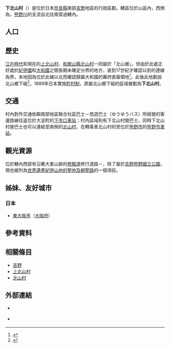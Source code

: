 {{日本町村
| 自治體名   = 下北山
| 町村       = 村
| 圖像       = [[File:不動七重滝（日本の滝百選）_-_panoramio.jpg|240px]]
| 圖像說明   = [[不動七重瀑布|不動七重瀑布]]
| 町村章     = [[File:Emblem_of_Shimokitayama,_Nara.svg|100px]]
| 日文原名   = 下北山村
| 平假名     = しもきたやまむら
| 羅馬字拼音 = Shimokitayama-mura
| 都道府縣   = 奈良縣
| 支廳       =
| 郡         = 吉野郡
| 編號       = 29450-1
| 面積       = 133.53
| 邊界未定   =
| 人口       = 781<ref>{{Cite web| url=http://www.pref.nara.jp/dd.aspx?menuid=6265| title=推計人口調査| publisher=奈良縣政府| language=ja| accessdate=2019-10-27| archive-date=2019-10-19| archive-url=https://web.archive.org/web/20191019152203/http://www.pref.nara.jp/dd.aspx?menuid=6265| dead-url=no}}</ref>
| 統計時間   = 2019年9月1日
| 自治體     = [[五條市|五條市]]、[[上北山村|上北山村]]、[[十津川村|十津川村]]<br />'''[[三重縣|三重縣]]'''：[[熊野市|熊野市]]<br />'''[[和歌山縣|和歌山縣]]'''：[[北山村_(日本)|北山村]]| 
| 樹         = [[七葉樹|七葉樹]]
| 花         = [[川杜鵑|川杜鵑]]
| 鳥         = [[普通翠鳥|普通翠鳥]]
| 其他象徵物 =
| 其他象徵   =
| 首長       = [[南正文|南正文]]
| 卸任日期   = 2023年4月29日
| 議員數     = 8
| 郵遞區號   = 639-3803
| 所在地     = 吉野郡下北山村大字寺垣內983<br />[[File:Shimokitayama_Village_Office.jpg|220px]]
| 電話號碼   = 7468-6-0001
| 外部連結   = {{url|http://www.vill.shimokitayama.nara.jp/}}
| 地圖       = [[File:Shimokitayama_in_Nara_Prefecture_Ja.svg|250px]]
| 註記       = 
}}

'''下北山村'''（{{jpn|j=下北山村|hg=しもきたやまむら|rm=Shimokitayama mura|f=y}}）是位於日本[[奈良縣|奈良縣]]南部[[吉野|吉野]]地區的行政區劃。轄區位於山區內，西側為{{Tsl|ja|大峰山脈}}，[[熊野川|熊野川]]的支流{{Tsl|ja|北山川}}自北往南穿過轄內。

== 人口 ==

{{日本人口統計|location=Shimokitayama, Nara|code=29450|name=下北山村}}

== 歷史 ==

[[江戶時代|江戶時代]]和現在的[[上北山村|上北山村]]、[[和歌山縣|和歌山縣]][[北山村|北山村]]一同屬於「北山鄉」，但由於此處正好處於[[紀伊國|紀伊國]]和[[大和國|大和國]]之間長期未確定分界的地方，直到17世紀才確認以{{Tsl|ja|果無山脈}}到{{Tsl|ja|玉置山}}的連線為界，本地因為位於此線以北而確認歸屬大和國的幕府直屬領地<ref>{{Cite journal| author=宮地忠明| title=和歌山県東牟婁郡の飛地形成について| url=https://core.ac.uk/download/pdf/15924773.pdf| date=1970-12-15| journal=学芸地理| issue=25| page=21-36| publisher=東京学芸大学地理学会| accessdate=2019-12-07| language=ja| archive-date=2019-04-14| archive-url=https://web.archive.org/web/20190414213430/https://core.ac.uk/download/pdf/15924773.pdf| dead-url=no}}</ref>。此後此地劃設北山鄉下組<ref>{{Cite web| url=http://www.vill.shimokitayama.nara.jp/about/about5.html| title=歴史| publisher=下北山村公所| language=ja| accessdate=2019-10-27| archive-date=2020-08-07| archive-url=https://web.archive.org/web/20200807141442/http://www.vill.shimokitayama.nara.jp/about/about5.html| dead-url=no}}</ref>，1889年日本實施[[町村制|町村制]]，原屬北山鄉下組的區域被劃為'''下北山村'''。

== 交通 ==

村內對外交通依賴南部地區聯合社區巴士－悠遊巴士（ゆうゆうバス）所經營的客運路線往返位於大淀町的[[下市口車站|下市口車站]]；村內區域則有下北山村營巴士，同時下北山村營巴士也可以連結至南側的[[北山村|北山村]]，在轉乘車北山村的{{Tsl|ja|北山村営バス|北山村營巴士}}至位於[[熊野市|熊野市]]的[[熊野市車站|熊野市車站]]。

== 觀光資源 ==

位於轄內西部有沿著大峯山脈的[[修驗道|修驗道]]修行道路－{{Tsl|ja|大峯奥駈道}}，除了屬於[[吉野熊野國立公園|吉野熊野國立公園]]，現也被列為[[世界遺產|世界遺產]][[紀伊山地的聖地及朝聖路|紀伊山地的聖地及朝聖路]]的一個項目。

== 姊妹、友好城市 ==

=== 日本 ===

* [[東大阪市|東大阪市]]（[[大阪府|大阪府]]）

== 參考資料 ==
{{Reflist}}

== 相關條目 ==
{{Commonscat|Shimokitayama, Nara}}

* [[吉野|吉野]]
* [[上北山村|上北山村]]
* [[北山村|北山村]]

== 外部連結 ==

* {{Ja}} {{Facebook|下北山村-1625462187699806|下北山村}}
* {{Ja}} {{Youtube|user=SHIMOKITAYAMA|下北山村}}

{{奈良縣}}
{{Authority control}}